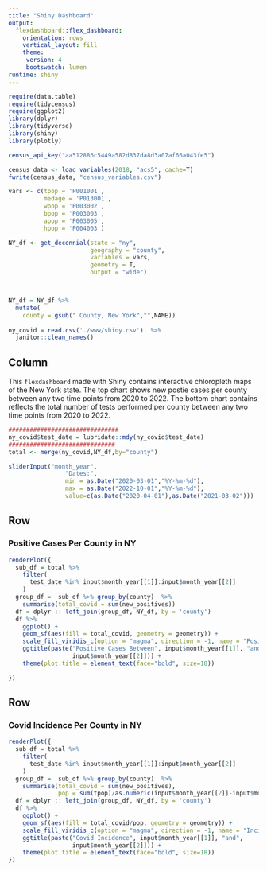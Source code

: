 ```yaml
---
title: "Shiny Dashboard"
output: 
  flexdashboard::flex_dashboard:
    orientation: rows
    vertical_layout: fill
    theme: 
     version: 4
     bootswatch: lumen
runtime: shiny
---
```

```r
require(data.table)
require(tidycensus)
require(ggplot2)
library(dplyr)
library(tidyverse)
library(shiny)
library(plotly)
```



```r

census_api_key("aa512886c5449a582d837da8d3a07af66a043fe5")

census_data <- load_variables(2018, "acs5", cache=T)
fwrite(census_data, "census_variables.csv")

vars <- c(tpop = 'P001001',
          medage = 'P013001',
          wpop = 'P003002',
          bpop = 'P003003',
          apop = 'P003005',
          hpop = 'P004003')

NY_df <- get_decennial(state = "ny", 
                       geography = "county",
                       variables = vars,
                       geometry = T,
                       output = "wide")



NY_df = NY_df %>%
  mutate(
    county = gsub(" County, New York","",NAME))
 
ny_covid = read.csv('./www/shiny.csv')  %>%
  janitor::clean_names()

```

Column {.sidebar}
--------------------------------------------------------------------------------

This `flexdashboard` made with Shiny contains interactive chloropleth maps of the New York state. The top chart shows new postie cases per county between any two time points from 2020 to 2022. The bottom chart contains reflects the total number of tests performed per county between any two time points from 2020 to 2022. 

```r
###############################
ny_covid$test_date = lubridate::mdy(ny_covid$test_date)
##############################
total <- merge(ny_covid,NY_df,by="county")   

sliderInput("month_year",
                "Dates:",
                min = as.Date("2020-03-01","%Y-%m-%d"),
                max = as.Date("2022-10-01","%Y-%m-%d"),
                value=c(as.Date("2020-04-01"),as.Date("2021-03-02")))


```

Row
--------------------------------------------------------------------------------

### Positive Cases Per County in NY
```r

renderPlot({
  sub_df = total %>%
    filter(
      test_date %in% input$month_year[[1]]:input$month_year[[2]]
    )
  group_df =  sub_df %>% group_by(county)  %>%
    summarise(total_covid = sum(new_positives))
  df = dplyr :: left_join(group_df, NY_df, by = 'county')
  df %>%
    ggplot() +
    geom_sf(aes(fill = total_covid, geometry = geometry)) + 
    scale_fill_viridis_c(option = "magma", direction = -1, name = "Positive Cases") +
    ggtitle(paste("Positive Cases Between", input$month_year[[1]], "and",
                  input$month_year[[2]])) +
    theme(plot.title = element_text(face="bold", size=18))

})
```

Row {.tabset .tabset-fade }
--------------------------------------------------------------------------------

### Covid Incidence Per County in NY

```r

renderPlot({
  sub_df = total %>%
    filter(
      test_date %in% input$month_year[[1]]:input$month_year[[2]]
    )
  group_df =  sub_df %>% group_by(county)  %>%
    summarise(total_covid = sum(new_positives),
              pop = sum(tpop)/as.numeric(input$month_year[[2]]-input$month_year[[1]]))
  df = dplyr :: left_join(group_df, NY_df, by = 'county')
  df %>%
    ggplot() +
    geom_sf(aes(fill = total_covid/pop, geometry = geometry)) + 
    scale_fill_viridis_c(option = "magma", direction = -1, name = "Incidence") +
    ggtitle(paste("Covid Incidence", input$month_year[[1]], "and",
                  input$month_year[[2]])) +
    theme(plot.title = element_text(face="bold", size=18))
})


```
